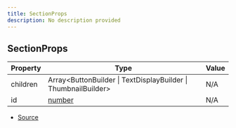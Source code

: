 ```yaml
---
title: SectionProps
description: No description provided
---
```


## SectionProps

| Property | Type | Value |
| ----------- | ----------- | ----------- |
| children | Array\<ButtonBuilder \| TextDisplayBuilder \| ThumbnailBuilder> | N/A |
| id | [number](https://developer.mozilla.org/en-US/docs/Web/JavaScript/Reference/Global_Objects/Number) | N/A |


- [Source](https://github.com/underctrl-io/commandkit/blob/83ef44f10b86e30835e8636786e5222cac412af9/packages/commandkit/src/components/v2/section.ts#L9)